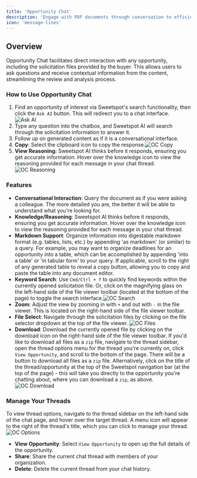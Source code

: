 ```yaml
---
title: 'Opportunity Chat'
description: 'Engage with PDF documents through conversation to efficiently query and understand content.'
icon: 'message-lines'
---
```


## Overview
Opportunity Chat facilitates direct interaction with any opportunity, including the solicitation files provided by the buyer. This allows users to ask questions and receive contextual information from the content, streamlining the review and analysis process.

### How to Use Opportunity Chat
1. Find an opportunity of interest via Sweetspot's search functionality, then click the `Ask AI` button. This will redirect you to a chat interface. ![Ask AI](/images/askai-oc.png)
2. Type any question into the chatbox, and Sweetspot AI will search through the solicitation information to answer it.
3. Follow up on generated content as if it is a conversational interface.
4. **Copy**: Select the clipboard icon to copy the response.![OC Copy](/images/occopy.png)
5. **View Reasoning:** Sweetspot AI thinks before it responds, ensuring you get accurate information. Hover over the knowledge icon to view the reasoning provided for each message in your chat thread.![OC Reasoning](/images/ocreasoning.png)

### Features
- **Conversational Interaction**: Query the document as if you were asking a colleague. The more detailed you are, the better it will be able to understand what you're looking for.
- **Knowledge/Reasoning**: Sweetspot AI thinks before it responds, ensuring you get accurate information. Hover over the knowledge icon to view the reasoning provided for each message in your chat thread.
- **Markdown Support**: Organize information into digestable markdown format (e.g. tables, lists, etc.) by appending 'as markdown' (or similar) to a query. For example, you may want to organize deadlines for an opportunity into a table, which can be accomplished by appending 'into a table' or 'in tabular form' to your query. If applicable, scroll to the right of any generated table to reveal a copy button, allowing you to copy and paste the table into any document editor.
- **Keyword Search**: Use `Cmd/Ctrl + f` to quickly find keywords within the currently opened solicitation file. Or, click on the magnifying glass on the left-hand side of the file viewer toolbar (located at the bottom of the page) to toggle the search interface.![OC Search](/images/ocsearch.png)
- **Zoom**: Adjust the view by zooming in with `+` and out with `-` in the file viewer. This is located on the right-hand side of the file viewer toolbar.
- **File Select**: Navigate through the solicitation files by clicking on the file selector dropdown at the top of the file viewer. ![OC Files](/images/ocfiles.png)
- **Download**: Download the currently opened file by clicking on the download icon on the right-hand side of the file viewer toolbar. If you'd like to download all files as a `zip` file, navigate to the thread sidebar, open the thread options menu for the thread you're currently on, click `View Opportunity`, and scroll to the bottom of the page. There will be a button to download all files as a `zip` file. Alternatively, click on the title of the thread/opportunity at the top of the Sweetspot navigation bar (at the top of the page) - this will take you directly to the opportunity you're chatting about, where you can download a `zip`, as above.
![OC Download](/images/ocdownload.png)

### Manage Your Threads 
To view thread options, navigate to the thread sidebar on the left-hand side of the chat page, and hover over the target thread. A menu icon will 
appear to the right of the thread's title, which you can click to manage your thread.
![OC Options](/images/ocoptions.png)
- **View Opportunity**: Select `View Opportunity` to open up the full details of the opportunity.
- **Share**: Share the current chat thread with members of your organization.
- **Delete**: Delete the current thread from your chat history.

